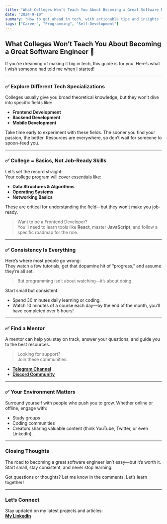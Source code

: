 ```yaml
---
title: "What Colleges Won’t Teach You About Becoming a Great Software Engineer 🚀"
date: "2024-9-10"
summary: "How to get ahead in tech, with actionable tips and insights for beginners."
tags: ["Career", "Programming", "Self-Development"]
---
```


## What Colleges Won’t Teach You About Becoming a Great Software Engineer 🚀

If you’re dreaming of making it big in tech, this guide is for you. Here’s what I wish someone had told me when I started!

---

### **✅ Explore Different Tech Specializations**

Colleges usually give you broad theoretical knowledge, but they won’t dive into specific fields like:

- **Frontend Development**
- **Backend Development**
- **Mobile Development**

Take time early to experiment with these fields. The sooner you find your passion, the better. Resources are everywhere, so don’t wait for someone to spoon-feed you.

---

### **✅ College = Basics, Not Job-Ready Skills**

Let’s set the record straight:  
Your college program will cover essentials like:

- **Data Structures & Algorithms**
- **Operating Systems**
- **Networking Basics**

These are critical for understanding the field—but they won’t make you job-ready.

> Want to be a Frontend Developer?  
> You’ll need to learn tools like **React**, master **JavaScript**, and follow a specific roadmap for the role.

---

### **✅ Consistency Is Everything**

Here’s where most people go wrong:  
They watch a few tutorials, get that dopamine hit of “progress,” and assume they’re all set.

> But programming isn’t about watching—it’s about doing.

Start small but consistent.

- Spend 30 minutes daily learning or coding.
- Watch 10 minutes of a course each day—by the end of the month, you’ll have completed over 5 hours!

---

### **✅ Find a Mentor**

A mentor can help you stay on track, answer your questions, and guide you to the best resources.

> Looking for support?  
> Join these communities:

- **[Telegram Channel](https://t.me/sm4webchannel)**
- **[Discord Community](https://discord.com/invite/dvnRdxTcQR)**

---

### **✅ Your Environment Matters**

Surround yourself with people who push you to grow. Whether online or offline, engage with:

- Study groups
- Coding communities
- Creators sharing valuable content (think YouTube, Twitter, or even LinkedIn).

---

### **Closing Thoughts**

The road to becoming a great software engineer isn’t easy—but it’s worth it. Start small, stay consistent, and never stop learning.

Got questions or thoughts? Let me know in the comments. Let’s learn together!

---

### **Let’s Connect**

Stay updated on my latest projects and articles:  
[**My LinkedIn**](https://lnkd.in/dJBk5AsY)
